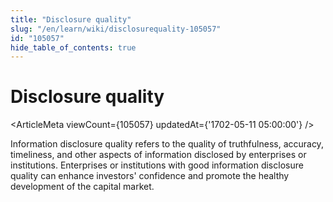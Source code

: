 ```yaml
---
title: "Disclosure quality"
slug: "/en/learn/wiki/disclosurequality-105057"
id: "105057"
hide_table_of_contents: true
---
```



# Disclosure quality

<ArticleMeta viewCount={105057} updatedAt={'1702-05-11 05:00:00'} />

Information disclosure quality refers to the quality of truthfulness, accuracy, timeliness, and other aspects of information disclosed by enterprises or institutions. Enterprises or institutions with good information disclosure quality can enhance investors' confidence and promote the healthy development of the capital market.
